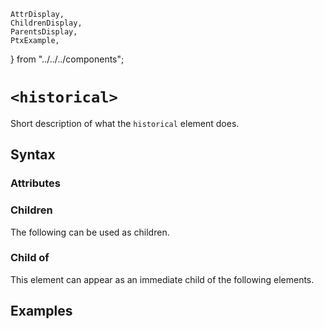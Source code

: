     AttrDisplay,
    ChildrenDisplay,
    ParentsDisplay,
    PtxExample,
} from "../../../components";

# `<historical>`

Short description of what the `historical` element does.

## Syntax

### Attributes

<AttrDisplay name="historical" />

### Children

The following can be used as children.

<ChildrenDisplay name="historical" />

### Child of

This element can appear as an immediate child of the following elements.

<ParentsDisplay name="historical" />

## Examples

    